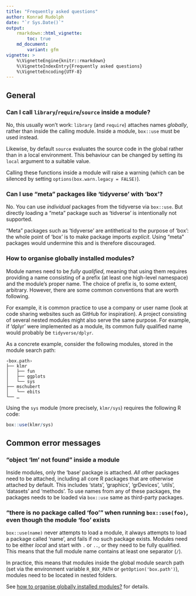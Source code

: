 ```yaml
---
title: "Frequently asked questions"
author: Konrad Rudolph
date: "`r Sys.Date()`"
output:
    rmarkdown::html_vignette:
        toc: true
    md_document:
        variant: gfm
vignette: >
    %\VignetteEngine{knitr::rmarkdown}
    %\VignetteIndexEntry{Frequently asked questions}
    %\VignetteEncoding{UTF-8}
---
```


## General

### Can I call `library`/`require`/`source` inside a module?

No, this usually won’t work: `library` (and `require`) attaches names
*globally*, rather than inside the calling module. Inside a module, `box::use`
must be used instead.

Likewise, by default `source` evaluates the source code in the global rather
than in a local environment. This behaviour can be changed by setting its
`local` argument to a suitable value.

Calling these functions inside a module will raise a warning (which can be
silenced by setting `options(box.warn.legacy = FALSE)`).


### Can I use “meta” packages like ‘tidyverse’ with ‘box’?

No. You can use *individual* packages from the tidyverse via `box::use`. But
directly loading a “meta” package such as ‘tidverse’ is intentionally not
supported.

“Meta” packages such as ‘tidyverse’ are antithetical to the purpose of ‘box’:
the whole point of ‘box’ is to make package imports *explicit*. Using “meta”
packages would undermine this and is therefore discouraged.


### How to organise globally installed modules?

Module names need to be *fully qualified*, meaning that using them requires
providing a name consisting of a prefix (at least one high-level namespace) and
the module’s proper name. The choice of prefix is, to some extent, arbitrary.
However, there are some common conventions that are worth following.

For example, it is common practice to use a company or user name (look at code
sharing websites such as GitHub for inspiration). A project consisting of
several nested modules might also serve the same purpose. For example, if
‘dplyr’ were implemented as a module, its common fully qualified name would
probably be `tidyverse/dplyr`.

As a concrete example, consider the following modules, stored in the module
search path:

```
‹box.path›
├── klmr
│   ├── fun
│   ├── ggplots
│   └── sys
├── mschubert
│   └── ebits
└── …
```

Using the `sys` module (more precisely, `klmr/sys`) requires the following R
code:

```r
box::use(klmr/sys)
```


## Common error messages

### “object 'lm' not found” inside a module

Inside modules, only the ‘base’ package is attached. *All* other packages need
to be attached, including all core R packages that are otherwise attached by
default. This includes ‘stats’, ‘graphics’, ‘grDevices’, ‘utils’, ‘datasets’ and
‘methods’. To use names from any of these packages, the packages needs to be
loaded via `box::use` same as third-party packages.


### “there is no package called ‘foo’” when running `box::use(foo)`, even though the module 'foo' exists

`box::use(name)` never attempts to load a module, it always attempts to load a
package called ‘name’, and fails if no such package exists. Modules need to be
either *local* and start with `.` or `..`, or they need to be fully qualified.
This means that the full module name contains at least one separator (`/`).

In practice, this means that modules inside the global module search path
(set via the environment variable `R_BOX_PATH` or `getOption('box.path')`),
modules need to be located in nested folders.

See [how to organise globally installed modules?](#how-to-organise-globally-installed-modules-)
for details.
